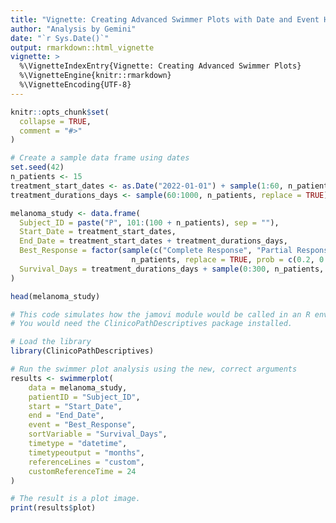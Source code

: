 ```yaml
---
title: "Vignette: Creating Advanced Swimmer Plots with Date and Event Handling"
author: "Analysis by Gemini"
date: "`r Sys.Date()`"
output: rmarkdown::html_vignette
vignette: >
  %\VignetteIndexEntry{Vignette: Creating Advanced Swimmer Plots}
  %\VignetteEngine{knitr::rmarkdown}
  %\VignetteEncoding{UTF-8}
---
```


```r
knitr::opts_chunk$set(
  collapse = TRUE,
  comment = "#>"
)
```

```r
# Create a sample data frame using dates
set.seed(42)
n_patients <- 15
treatment_start_dates <- as.Date("2022-01-01") + sample(1:60, n_patients, replace = TRUE)
treatment_durations_days <- sample(60:1000, n_patients, replace = TRUE)

melanoma_study <- data.frame(
  Subject_ID = paste("P", 101:(100 + n_patients), sep = ""),
  Start_Date = treatment_start_dates,
  End_Date = treatment_start_dates + treatment_durations_days,
  Best_Response = factor(sample(c("Complete Response", "Partial Response", "Stable Disease", "Progressive Disease"),
                           n_patients, replace = TRUE, prob = c(0.2, 0.4, 0.3, 0.1))),
  Survival_Days = treatment_durations_days + sample(0:300, n_patients, replace = TRUE)
)

head(melanoma_study)
```

```r
# This code simulates how the jamovi module would be called in an R environment.
# You would need the ClinicoPathDescriptives package installed.

# Load the library
library(ClinicoPathDescriptives)

# Run the swimmer plot analysis using the new, correct arguments
results <- swimmerplot(
    data = melanoma_study,
    patientID = "Subject_ID",
    start = "Start_Date",
    end = "End_Date",
    event = "Best_Response",
    sortVariable = "Survival_Days",
    timetype = "datetime",
    timetypeoutput = "months",
    referenceLines = "custom",
    customReferenceTime = 24
)

# The result is a plot image.
print(results$plot)
```

